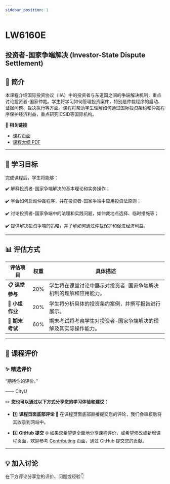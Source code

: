 ```yaml
---
sidebar_position: 1
---
```


# LW6160E
## 投资者-国家争端解决 (Investor-State Dispute Settlement)

## **📘 简介**
本课程介绍国际投资协议（IIA）中的投资者与东道国之间的争端解决机制，重点讨论投资者-国家仲裁。学生将学习如何管理投资案件，特别是仲裁程序的启动、证据问题、裁决执行等方面。课程将帮助学生理解如何通过国际投资条约和仲裁程序保护经济利益，重点研究ICSID等国际机构。

🔗 **相关链接**
- [课程页面](https://www.cityu.edu.hk/catalogue/pg/202425/course/LW6160E.htm)
- [课程大纲 PDF](https://www.cityu.edu.hk/catalogue/pg/202425/course/LW6160E.pdf)

---

## **🎯 学习目标**

完成课程后，学生将能够：

✔️ 解释投资者-国家争端解决的基本理论和实务操作；

✔️ 学会如何启动仲裁程序，并在投资者-国家争端中应用投资法原则；

✔️ 讨论投资者-国家争端中的法理和实践问题，如仲裁地点选择、临时措施等；

✔️ 提供解决投资争端的策略，并了解如何通过仲裁保护和促进经济利益。

---

## **📊 评估方式**

| **评估项目**          | **权重** | **具体描述**                                                                                       |
|----------------------|---------|---------------------------------------------------------------------------------------------------|
| **📋 课堂参与**       | 20%     | 学生将在课堂讨论中展示对投资者-国家争端解决机制的理解和应用能力。                               |
| **📂 小组作业**       | 20%     | 学生将分析具体的投资条约案例，并撰写报告进行展示。                                               |
| **📂 期末考试**       | 60%     | 期末考试将考察学生对投资者-国家争端解决的理解及其实际操作能力。                                 |

---

## **💬 课程评价**

### ✨ **精选评价**
<div className={commentStyles.commentBox}>
    <p className={commentStyles.commentText}>
        “期待你的评价。”
    </p>
    <p className={commentStyles.commentAuthor}>—— CityU</p>
</div>

✏️ **您也可以通过以下方式分享您的学习体验和建议：**

- 1️⃣ **课程页面底部评论**
💬 在课程页面底部直接提交您的评论，我们会审核后将其收录到网站中。

- 2️⃣ **GitHub 提交**
🌐 如果您希望更全面地分享课程评价，或希望修改或新增课程页面，欢迎参考 [Contributing](/contributing) 页面，通过 GitHub 提交您的贡献。

---

## **💡 加入讨论**

在下方评论分享您的评价、问题或经验👇
<Utterances />